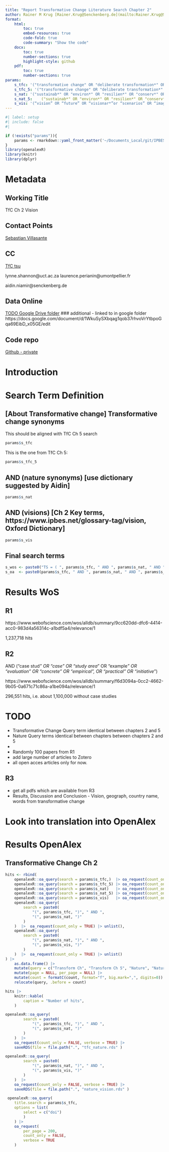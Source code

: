 ```yaml
---
title: "Report Transformative Change Literature Search Chapter 2"
author: Rainer M Krug [Rainer.Krug@Senckenberg.de](mailto:Rainer.Krug@Senckenberg.de)
format:
    html:
        toc: true
        embed-resources: true
        code-fold: true
        code-summary: "Show the code"
    docx:
        toc: true
        number-sections: true
        highlight-style: github
    pdf:
        toc: true
        number-sections: true
params:
    s_tfc: '("transformative change" OR "deliberate transformation*" OR "transformative turn*" OR “transition*” OR “social-ecological change*” OR “deep change” OR “fundamental alteration” OR “profound change” OR “profound transformation” OR “radical transformation” OR “transformational change” OR “complete change” OR “complete transformation” OR “drastic change” OR “in-depth transformation” OR “progressive change” OR “radical alteration” OR “radical change” OR “revolutionary change” OR “significant modification” OR “total transformation” OR “transition” OR “pathway” OR “power” OR “agency” OR “scal*” OR “lever*” OR “context” OR “process” OR “regime” OR “shift” OR “views” OR “value*” OR “structure*” OR “institution*”or “deliberate” OR “structural” OR “fundamental” OR “system*” OR “deep” OR “radical” OR “profound” OR “drastic” OR “widespread” OR “politic*” OR “economic*” OR “structur*” OR “complete” OR “progressive” OR “revolutionary” OR “substanti*” OR “significan*”) AND (“transformati*” OR “alteration” OR  “change” OR “turn” OR “action” “transition” OR “shift”)'
    s_tfc_5: '("transformative change" OR "deliberate transformation*" OR "transformative turn*" OR "transition*” OR "social-ecological change*” OR "deep change" OR "fundamental alteration” OR "profound change” OR "profound transformation” OR "radical transformation” OR "transformational change” OR "complete change" OR "complete transformation” OR "drastic change” OR "in-depth transformation” OR "progressive change” OR "radical alteration” OR "radical change” OR "revolutionary change” OR "significant modification” OR "total transformation” OR "transformational shift” OR "radical shift”)'
    s_nat: '("sustainab*" OR "environ*" OR "resilien*" OR "conserv*" OR "biodivers*" OR “ecosystem*” OR “nature*” OR “planet*” OR “Earth” OR “biosphere”)' 
    s_nat_5:	("sustainab*" OR "environ*" OR "resilien*" OR "conserv*" OR "biodivers*" OR "ecosystem*” OR "nature*”)
    s_vis: '(“vision” OR “future” OR “visionar*”or “scenarios” OR “imagination” OR “imager*” OR “creativity” OR “desire”  OR “wish*” OR “visioning” OR “process” OR “participatory process*” OR “deliberate process*” OR “polic*” OR “target” OR  “view*” OR ”value” OR “cosmovision” OR  “cosmocentric” OR “dream*” OR “fiction” OR “hope” OR “mission” OR “objective” OR “story” OR “worldview*” OR “aspiration*” OR “action” OR “plan*” OR “strateg*” OR “intention” OR “model*” OR “solution*” OR  “innovation*” OR “perspective” OR “platform” OR “collective action” OR “cooperation” OR “consultation”or “coalition*” OR “response” OR “movement” OR “effort” OR “initiative” OR “activity” OR “reaction” OR “performance” OR “operation” OR “effect*” OR “task” OR “project” OR “influence” o “moment” OR “discourse” OR “motivation” OR “iteration” OR “roadmap” OR “agenda” OR “project” OR “programm” OR “government” OR “technique”  OR “inspiration” OR “culture” OR “universe*” OR “reality” OR “fantasy” OR “perception” OR “visualization” OR “approach” OR “image” OR “arquetype” OR “existence” OR “cosmolog*” OR “co-production” OR “knowledge” OR “dialogue” OR “transmission” OR “conceptual*” OR “ceremon*” OR “relationships” OR  “respect” OR “reciprocity” OR  “responsibilities” OR “solidarity” OR “harmony” OR “self-determination” OR “communit*” OR “spiritual*” OR “languague” OR “territory” OR “opportunit*” OR “sight” OR “foresight” OR “idea” OR “appearance”)'
---
```


```r
#| label: setup
#| include: false
#| 

if (!exists("params")){
    params <- rmarkdown::yaml_front_matter('~/Documents_Local/git/IPBES_data_tsu/Transformative Change/RMK - TFC Ch 2/Report.qmd')$params
}
library(openalexR)
library(knitr)
library(dplyr)
```

# Metadata

## Working Title
TfC Ch 2 Vision

## Contact Points

[Sebastian Villasante](mailto:s.villasante.arg@gmail.com)

## CC

[TfC tsu](mailto:ipbes-tsu-transformative-change@umontpellier.fr)

lynne.shannon@uct.ac.za
laurence.perianin@umontpellier.fr

aidin.niamir@senckenberg.de

## Data Online
[TODO Google Drive folder](https://drive.google.com/drive/folders/1IiALbIOAjYeL_IrlkZd-E7U7hr72iggx?usp=share_link)
### additional
- linked to in google folder https://docs.google.com/document/d/1WkuSySXbqag1qob37rhvoVrYtbpoGqa69EibD_x05GE/edit

## Code repo

[Github - private](https://github.com/rkrug/IPBES-TfC-Ch-2-Vision)

# Introduction

# Search Term Definition
## [About Transformative change] Transformative change synonyms
This should be aligned with TfC Ch 5 search

```r
params$s_tfc
``` 

This is the one from TfC Ch 5:

```r
params$s_tfc_5
```

## AND (nature synonyms) [use dictionary suggested by Aidin]
```r
params$s_nat
```

## AND (visions) [Ch 2 Key terms, https://www.ipbes.net/glossary-tag/vision, Oxford Dictionary]

```r
params$s_vis
```

## Final search terms

```r
s_wos <- paste0("TS = ( ", params$s_tfc, " AND ", params$s_nat, " AND ", params$s_vis, " )")
s_oa  <- paste0(params$s_tfc, " AND ", params$s_nat, " AND ", params$s_vis)
```


# Results WoS

## R1

https://www.webofscience.com/wos/alldb/summary/9cc620dd-dfc6-4414-acc0-983d4a56314c-a1bdf5a4/relevance/1

1,237,718 hits

## R2

AND (“case stud*” OR “case” OR “study area*” OR “example*” OR “evaluation” OR “concrete” OR “empirical”, OR “practical” OR “initiative*”)

https://www.webofscience.com/wos/alldb/summary/f6d3094a-0cc2-4662-9b05-0a671c71c86a-a1be094a/relevance/1

296,551 hits, i.e. about 1,100,000 without case studies

# TODO

- Transformative Change Query term identical between chapters 2 and 5
- Nature Query terms identical between chapters between chapters 2 and 5
- 

- Randomly 100 papers from R1
- add large number of articles to Zotero
- all open acces articles only for now.

## R3
- get all pdfs which are available from R3
- Results, Discussion and Conclusion - Vision, geograph, country name, words from transformative change

# Look into translation into OpenAlex

# Results OpenAlex

## Transformative Change Ch 2
```r
hits <- rbind(
    openalexR::oa_query(search = params$s_tfc,)  |> oa_request(count_only = TRUE) |> unlist(),
    openalexR::oa_query(search = params$s_tfc_5) |> oa_request(count_only = TRUE) |> unlist(),  
    openalexR::oa_query(search = params$s_nat)   |> oa_request(count_only = TRUE) |> unlist(),
    openalexR::oa_query(search = params$s_nat_5) |> oa_request(count_only = TRUE) |> unlist(),    
    openalexR::oa_query(search = params$s_vis)   |> oa_request(count_only = TRUE) |> unlist(),
    openalexR::oa_query(
        search = paste0(
            "(", params$s_tfc, ")", " AND ",
            "(", params$s_nat, ")"
        )
    )  |>  oa_request(count_only = TRUE) |> unlist(),
    openalexR::oa_query(
        search = paste0(
            "(", params$s_nat, ")", " AND ",
            "(", params$s_vis, ")"
        )
    )  |>  oa_request(count_only = TRUE) |> unlist()
) |> 
    as.data.frame() |>
    mutate(query = c("Transform Ch", "Transform Ch 5", "Nature", "Nature Ch 5", "Visions", "TfC & Nature", "Nature & Vision")) |>
    mutate(page = NULL, per_page = NULL) |>
    mutate(count = formatC(count, format="f", big.mark=",", digits=0)) |>
    relocate(query, .before = count)

hits |>
    knitr::kable( 
        caption = "Number of hits",
    )
```

```r
openalexR::oa_query(
        search = paste0(
            "(", params$s_tfc, ")", " AND ",
            "(", params$s_nat, ")"
        )
    )  |>  
    oa_request(count_only = FALSE, verbose = TRUE) |>
    saveRDS(file = file.path(".", "tfc_nature.rds" )

openalexR::oa_query(
        search = paste0(
            "(", params$s_nat, ")", " AND ",
            "(", params$s_vis, ")"
        )
    )  |>  
    oa_request(count_only = FALSE, verbose = TRUE) |>
    saveRDS(file = file.path(".", "nature_vision.rds" )

```

```r
 openalexR::oa_query(
    title.search = params$s_tfc, 
    options = list(
        select = c("doi")
        )
    ) |> 
    oa_request(
        per_page = 200,
        count_only = FALSE, 
        verbose = TRUE
    )
 ```